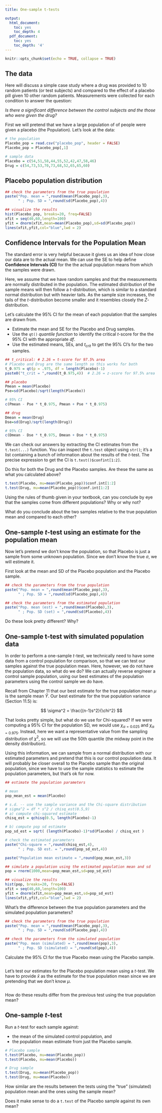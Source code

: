 ```yaml
---
title: One-sample t-tests

output:
  html_document:
    toc: yes
    toc_depth: 4
  pdf_document:
    toc: yes
    toc_depth: '4'
---
```


```r
knitr::opts_chunk$set(echo = TRUE, collapse = TRUE)
```


## The data

Here will discuss a simple case study where a drug was provided to 10 random patients (or test subjects) and compared to the effect of a placebo pill given 10 other random patients. Measurements were collected for each condition to answer the question:

*Is there a significant difference between the control subjects and the those who were given the drug?*

First we will pretend that we have a large population of of people were given a placebo (the Population). Let's look at the data:

```r
# the population
Placebo_pop = read.csv("placebo_pop", header = FALSE)
Placebo_pop = Placebo_pop[,1]

# sample data
Placebo = c(54,51,58,44,55,52,42,47,58,46)
Drug = c(54,73,53,70,73,68,52,65,65,60)
```


## Placebo population distribution

```r

## check the parameters from the true population
paste("Pop. mean = ",round(mean(Placebo_pop),3),
      " ; Pop. SD = ",round(sd(Placebo_pop),4))

## visualize the results
hist(Placebo_pop, breaks=20, freq=FALSE)
xfit = seq(40,60,length=100)
yfit = dnorm(xfit,mean=mean(Placebo_pop),sd=sd(Placebo_pop))
lines(xfit,yfit,col="blue",lwd = 2)

```

## Confidence Intervals for the Population Mean

The standard error is very helpful because it gives us an idea of how close our data are to the actual mean. We can use the SE to help define **Confidence Intervals (CI)** for the the actual population means from which the samples were drawn.

Here, we assume that we have random samples and that the measurements are normally distributed in the population. The estimated distribution of the sample means will then follow a $t$-distribution, which is similar to a standard normal distribution but with heavier tails. As the sample size increases, the tails of the $t$-distribution become smaller and it resembles closely the $Z$-distribution.

Let's calculate the 95% CI for the mean of each population that the samples are drawn from.

+ Estimate the mean and SE for the Placebo and Drug samples.
+ Use the `qt()` *quantile function* to identify the critical $t$-score for the the 95% CI with the appropriate $df$.
+ Use the estimated means, SEs, and $t_{crit}$ to get the 95% CI's for the two samples.

```r
## t_critical: # 2.26 = t-score for 97.5% area
# Placebo and Drug are the same length so this works for both
t_0.975 = qt(p = .975, df = length(Placebo)-1)
paste0("t_crit = ",round(t_0.975,4))  # 2.26 = z-score for 97.5% area

## placebo
Pmean = mean(Placebo)
Pse=sd(Placebo)/sqrt(length(Placebo))

# 95% CI
c(Pmean - Pse * t_0.975, Pmean + Pse * t_0.975)

## drug
Dmean = mean(Drug)
Dse=sd(Drug)/sqrt(length(Drug))

# 95% CI
c(Dmean - Dse * t_0.975, Dmean + Dse * t_0.975)
```

We can check our answers by extracting the CI estimates from the `t.test(...)` function. You can inspect the `t.test` object using `str()`; it's a list containing a bunch of information about the results of the $t$-test. The precise expression to get the CI is `t.test()$confint[1:2]`. 

Do this for both the Drug and the Placebo samples. Are these the same as what you calculated above?

```r
t.test(Placebo, mu=mean(Placebo_pop))$conf.int[1:2]
t.test(Drug, mu=mean(Placebo_pop))$conf.int[1:2]
```

Using the rules of thumb given in your textbook, can you conclude by eye that the samples come from different populations? Why or why not?

<!-- YOUR ANSWER HERE -->

What do you conclude about the two samples relative to the true population mean and compared to each other?


## One-sample $t$-test using an estimate for the population mean

Now let's pretend we don't know the population, so that Placebo is just a sample from some unknown population. Since we don't know the true $\sigma$, we will estimate it.

First look at the mean and SD of the Placebo population and the Placebo sample.

```r
 
## check the parameters from the true population
paste("Pop. mean = ",round(mean(Placebo_pop),3),
      " ; Pop. SD = ",round(sd(Placebo_pop),4))

## check the parameters from the estimated population
paste("Pop. mean (est) = ",round(mean(Placebo),3),
      " ; Pop. SD (set) = ",round(sd(Placebo),4))

```

Do these look pretty different? Why?

## One-sample t-test with simulated population data

In order to perform a one-sample $t$-test, we technically need to have some data from a control population for comparison, so that we can test our samples against the true population mean. Here, however, we do not have the population data, so what do we do? We can actually reverse engineer a control sample population, using our best estimates of the population parameters using the control sample we do have.

Recall from Chapter 11 that our best estimate for the true population mean $\mu$ is the sample mean $\bar{Y}$. Our best estimate for the true population variance (Section 11.5) is:

$$ \sigma^2 = \frac{(n-1)s^2}{\chi^2} $$

That looks pretty simple, but what do we use for Chi-squared? If we were computing a 95% CI for the population SD, we would use $\chi_{\alpha=0.025}$ and $\chi_{\alpha=0.975}$. Instead, here we want a representative value from the sampling distribution of $\chi^2$, so we will use the 50th quantile (the midway point in the density distribution).

Using this information, we can sample from a normal distribution with our estimated parameters and pretend that this is our control population data. It will probably be closer overall to the Placebo sample than the original population, since we have to use the sample statistics to estimate the population parameters, but that's ok for now.


```r
## estimate the population parameters

# mean
pop_mean_est = mean(Placebo)

# s.d. -- use the sample variance and the Chi-square distribution
# sigma^2 = df * s^2 / chisq_est(0.5,9)
# a) compute chi-squared estimate
chisq_est = qchisq(0.5, length(Placebo)-1)

# b) compute pop sd estimate
pop_sd_est = sqrt( (length(Placebo)-1)*sd(Placebo) / chisq_est )

# check the estimated parameters
paste("Chi-square = ",round(chisq_est,4),
      " ; Pop. SD est. = ",round(pop_sd_est,4))

paste("Population mean estimate = ",round(pop_mean_est,3))

## simulate a population using the estimated population mean and sd
pop = rnorm(1000,mean=pop_mean_est,sd=pop_sd_est)

## visualize the results
hist(pop, breaks=20, freq=FALSE)
xfit = seq(40,60,length=100)
yfit = dnorm(xfit,mean=pop_mean_est,sd=pop_sd_est)
lines(xfit,yfit,col="blue",lwd = 2)
```

What's the difference between the true population parameters and the simulated population parameters?

```r

## check the parameters from the true population
paste("Pop. mean = ",round(mean(Placebo_pop),3),
      " ; Pop. SD = ",round(sd(Placebo_pop),4))

## check the parameters from the simulated population
paste("Pop. mean (simulated) = ",round(mean(pop),3),
      " ; Pop. SD (simulated) = ",round(sd(pop),4))

```


Calculate the 95% CI for the true Placebo mean using the Placebo sample.

```r

```

Let's test our estimates for the Placebo population mean using a $t$-test. We have to provide $\bar{x}$ as the estimate for the true population mean since we are pretending that we don't know $\mu$.

```r

```

How do these results differ from the previous test using the true population mean?


## One-sample $t$-test

Run a $t$-test for each sample against:

+ the mean of the simulated control population, and
+ the population mean estimate from just the Placebo sample.

```r
# Placebo sample
t.test(Placebo, mu=mean(Placebo_pop))
t.test(Placebo, mu=mean(Placebo))

# Drug sample
t.test(Drug, mu=mean(Placebo_pop))
t.test(Drug, mu=mean(Placebo))
```

How similar are the results between the tests using the "true" (simulated) population mean and the ones using the sample mean? 

<!-- YOUR ANSWER HERE -->

Does it make sense to do a `t.test` of the Placebo sample against its own mean?

<!-- YOUR ANSWER HERE -->
